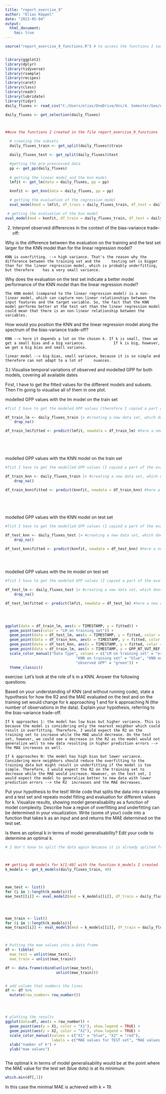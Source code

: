 ```yaml
---
title: "report_exercise_9"
author: "Elias Köppel"
date: "2023-05-04"
output:
  html_document:
    toc: true
---
```


```r
source("report_exercise_9_functions.R") # to access the functions I saved in a separate file called "report_exercise_9_functions"


library(ggplot2)
library(dplyr)
library(tidyverse)
library(rsample)
library(recipes)
library(caret)
library(class)
library(readr)
library(lubridate)
library(tidyr)
daily_fluxes <- read_csv("C:/Users/elias/OneDrive/Uni/4. Semester/Geo/AGDS I/agds_report_eliaskoeppel/data/FLX_CH-Dav_FLUXNET2015_FULLSET_DD_1997-2014_1-3.csv") 

daily_fluxes <- get_selection(daily_fluxes)



##use the functions I created in the file report_exercise_9_functions

  # creating the subsets
  daily_fluxes_train <- get_split(daily_fluxes)$train

  daily_fluxes_test <- get_split(daily_fluxes)$test

  #getting the pre-preocessed data
  pp <- get_pp(daily_fluxes)
  
  # getting the linear model and the knn model
  lmfit <- get_lm(data = daily_fluxes, pp = pp)

  knnfit <- get_knn(data = daily_fluxes, pp = pp)
```

```r
  # getting the evaluation of the regression model 
  eval_model(mod = lmfit, df_train = daily_fluxes_train, df_test = daily_fluxes_test)


```

```r
 # getting the evaluation of the knn model 
eval_model(mod = knnfit, df_train = daily_fluxes_train, df_test = daily_fluxes_test)
```

2) Interpret observed differences in the context of the bias-variance trade-off:

Why is the difference between the evaluation on the training and the test set larger for the KNN model than for the linear regression model?

    KNN is overfitting. --> high variance. That's the reason why the difference between the training set and the     testing set is bigger than for the linear regression model, which is probably underfitting, but therefore    has a very small variance. 

Why does the evaluation on the test set indicate a better model performance of the KNN model than the linear regression model?
  
    The KNN model (compared to the linear regression model) is a non-linear model, which can capture non-linear relationships between the input features and the target variable. So, the fact that the KNN model performs better at the test set than the linear regression model could mean that there is an non-linear relationship between the variables. 


How would you position the KNN and the linear regression model along the spectrum of the bias-variance trade-off?


    KNN --> here it depends a lot on the chosen k. If k is small, then we get a small bias and a big variance.             If k is big, however, we get a big bias and small variance. 
    
    linear model --> big bias, small variance, because it is so simple and therefore can not adapt to a lot of     nuances. 
    
    
3.) Visualise temporal variations of observed and modelled GPP for both models, covering all available dates   
    
    
First, I have to get the fitted values for the different models and subsets. Then I'm going to visualise all of them in one plot. 

modelled GPP values with the lm model on the train set
```r

#fist I have to get the modeled GPP values (therefore I copied a part of the eval_model function)

df_train_lm <- daily_fluxes_train |> #creating a new data set, which does not contain the NA values
    drop_na()

df_train_lm$fitted <- predict(lmfit, newdata = df_train_lm) #here a new column for the fitted value is created 
  


  
```
  
  
  
modelled GPP values with the KNN model on the train set
```r

#fist I have to get the modelled GPP values (I copied a part of the eval_model function)

df_train_knn <- daily_fluxes_train |> #creating a new data set, which does not contain the NA values
    drop_na()

df_train_knn$fitted <- predict(knnfit, newdata = df_train_knn) #here a new column for the fitted value is created 
  


  
```

modelled GPP values with the KNN model on test set
```r

#fist I have to get the modelled GPP values (I copied a part of the eval_model function)

df_test_knn <- daily_fluxes_test |> #creating a new data set, which does not contain the NA values
    drop_na()

df_test_knn$fitted <- predict(knnfit, newdata = df_test_knn) #here a new column for the fitted value is created 
  

  
```

modelled GPP values with the lm model on test set
```r

#fist I have to get the modeled GPP values (I copied a part of the eval_model function)

df_test_lm <- daily_fluxes_test |> #creating a new data set, which does not contain the NA values
    drop_na()

df_test_lm$fitted <- predict(lmfit, newdata = df_test_lm) #here a new column for the fitted value is created 
  

  
```


```r
ggplot(data = df_train_lm, aes(x = TIMESTAMP, y = fitted)) +
  geom_point(aes(color = "LM on training set")) +
  geom_point(data = df_test_lm, aes(x = TIMESTAMP, y = fitted, color = "LM on test set")) +
  geom_point(data = df_train_knn, aes(x = TIMESTAMP, y = fitted, color = "KNN on training set")) +
  geom_point(data = df_test_knn, aes(x = TIMESTAMP, y = fitted, color = "KNN on test set")) +
  geom_point(data = df_train_lm, aes(x = TIMESTAMP, y = GPP_NT_VUT_REF, color = "observed GPP")) +
  scale_color_manual("Data Type", values = c("LM on training set" = "orange", "LM on test set" = "red", 
                                "KNN on training set" = "blue", "KNN on test set" = "black", 
                                "observed GPP" = "green")) +
  theme_classic()
```


  
  
exercise: Let's look at the role of k in a KNN. Answer the following questions:

Based on your understanding of KNN (and without running code), state a hypothesis for how the R2
and the MAE evaluated on the test and on the training set would change for k approaching 1 and for k approaching N (the number of observations in the data). Explain your hypothesis, referring to the bias-variance trade-off.
      
    If k approaches 1: the model has low bias but higher variance. This is because the model is considering only the nearest neighbor which could result in overfitting. Therefore, I would expect the R2 on the training set to increase while the MAE would decrease. On the test set, however, we could see a decrease in the R2 as the model would not generalize well to new data resulting in higher prediction errors -->  the MAE increases as well.

    If k approaches N: the model has high bias but lower variance. Considering more neighbors should reduce the overfitting to the training data but might result in underfitting if the model is too simple. Therefore, I would expect the R2 on the training set to decrease while the MAE would increase. However, on the test set, I would expect the model to generalize better to new data with lower prediction errors --> the R2  increases and the MAE decreases.


Put your hypothesis to the test! Write code that splits the data into a training and a test set and repeats model fitting and evaluation for different values for k. Visualize results, showing model generalisability as a function of model complexity. Describe how a region of overfitting and underfitting can be determined in your visualization. Write (some of your) code into a function that takes k as an input and and returns the MAE determined on the test set.


Is there an optimal k in terms of model generalisability? Edit your code to determine an optimal k.
    
    
  
```r

# I don't have to split the data again because it is already splited from the first part of the exercise. 



## getting 40 models for k[1:40] with the function k_models I created
k_models <- get_k_models(daily_fluxes_train, 40) 



mae_test <- list()
for (i in 1:length(k_models)){
mae_test[[i]] <- eval_model2(mod = k_models[[i]], df_train = daily_fluxes_train, df_test = daily_fluxes_test)} 




mae_train <- list()
for (i in 1:length(k_models)){
mae_train[[i]] <- eval_model3(mod = k_models[[i]], df_train = daily_fluxes_train, df_test = daily_fluxes_test)} 



# Putting the mae values into a data frame
df <- tibble(
  mae_test = unlist(mae_test),
  mae_train = unlist(mae_train))

df <- data.frame(cbind(unlist(mae_test), 
                       unlist(mae_train)))


# add column that numbers the lines
df <- df %>% 
  mutate(row_number= row_number())




# plotting the results
ggplot(data=df, aes(x = row_number)) +
  geom_point(aes(y = X1, color = "X1"), show.legend = TRUE) + 
  geom_point(aes(y = X2, color = "X2"), show.legend = TRUE) + 
  scale_color_manual(values = c("X1" = "blue", "X2" = "red"), 
                     labels = c("MAE values for TEST set", "MAE values for TRAIN set")) +
  xlab("number of k") +
  ylab("mae values")



```
The optimal k in terms of model generalisability would be at the point where the MAE value for the test set (blue dots) is at its minimum: 
```r
which.min(df[,1])
```


In this case the minimal MAE is achieved with k = 19.  


